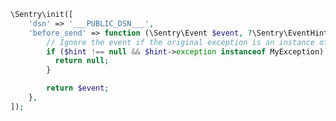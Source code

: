 
<SignInNote />

```php
\Sentry\init([
    'dsn' => '___PUBLIC_DSN___',
    'before_send' => function (\Sentry\Event $event, ?\Sentry\EventHint $hint): ?\Sentry\Event {
        // Ignore the event if the original exception is an instance of MyException
        if ($hint !== null && $hint->exception instanceof MyException) {
          return null;
        }

        return $event;
    },
]);
```
